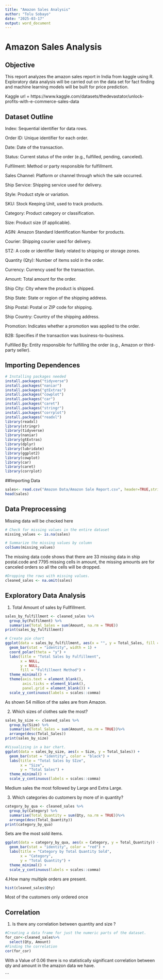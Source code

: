 ---
title: "Amazon Sales Analysis"
author: "Tolu Sobayo"
date: "2025-03-17"
output: word_document
---

# Amazon Sales Analysis

## Objective
This report analyzes the amazon sales report in India from kaggle using R. Exploratory data analysis will be carried out on the data set for fact finding and machine learning models will be built for price prediction. 


Kaggle url = https://www.kaggle.com/datasets/thedevastator/unlock-profits-with-e-commerce-sales-data

## Dataset Outline
Index: Sequential identifier for data rows.

Order ID: Unique identifier for each order.

Date: Date of the transaction.

Status: Current status of the order (e.g., fulfilled, pending, canceled).

Fulfilment: Method or party responsible for fulfillment.

Sales Channel: Platform or channel through which the sale occurred.

Ship Service: Shipping service used for delivery.

Style: Product style or variation.

SKU: Stock Keeping Unit, used to track products.

Category: Product category or classification.

Size: Product size (if applicable).

ASIN: Amazon Standard Identification Number for products.

Courier: Shipping courier used for delivery.

STZ: A code or identifier likely related to shipping or storage zones.

Quantity (Qty): Number of items sold in the order.

Currency: Currency used for the transaction.

Amount: Total amount for the order.

Ship City: City where the product is shipped.

Ship State: State or region of the shipping address.

Ship Postal: Postal or ZIP code for shipping.

Ship Country: Country of the shipping address.

Promotion: Indicates whether a promotion was applied to the order.

B2B: Specifies if the transaction was business-to-business.

Fulfilled By: Entity responsible for fulfilling the order (e.g., Amazon or third-party seller).

## Importing Dependences

```{r}
# Installing packages needed
install.packages("tidyverse")
install.packages("naniar")
install.packages("gtExtras")
install.packages("cowplot")
install.packages("car")
install.packages("caret")
install.packages("stringr")
install.packages("corrplot")
install.packages("readxl")
library(readxl)
library(stringr)
library(tidyverse)
library(naniar)
library(gtExtras)
library(dplyr)
library(lubridate)
library(ggplot2)
library(cowplot)
library(car)
library(caret)
library(corrplot)

```


##Importing Data
```{r}
sales<- read.csv("Amazon Data/Amazon Sale Report.csv", header=TRUE,stringsAsFactors = FALSE)
head(sales)
```

## Data Preprocessing
Missing data will be checked here 
```{r}
# Check for missing values in the entire dataset
missing_values <- is.na(sales)

# Summarize the missing values by column
colSums(missing_values)
```
The missing data code shows that there are 33 missing data in ship postal.code  and 7795 missing cells in amount, the missing amounts are for canceled orders so all the cells will be dropped.

```{r}
#Dropping the rows with missing values.
cleaned_sales <- na.omit(sales)

```

## Exploratory Data Analysis
1. Total Amount of sales by Fullfillment.
```{r}
sales_by_fulfillment <- cleaned_sales %>%
  group_by(Fulfilment) %>%
  summarise(Total_Sales = sum(Amount, na.rm = TRUE))
print(sales_by_fulfillment)
```
```{r}

# Create pie chart
ggplot(data = sales_by_fulfillment, aes(x = "", y = Total_Sales, fill = Fulfilment)) +
  geom_bar(stat = "identity", width = 1) +
  coord_polar(theta = "y") +
  labs(title = "Total Sales by Fulfillment",
       x = NULL,
       y = NULL,
       fill = "Fulfillment Method") +
  theme_minimal() +
  theme(axis.text = element_blank(),
        axis.ticks = element_blank(),
        panel.grid = element_blank()) +
  scale_y_continuous(labels = scales::comma)
```
As shown 54 million of the sales are from Amazon.

2. Which sizes of clothes sale the most?
```{r}
sales_by_size <- cleaned_sales %>%
  group_by(Size) %>%
  summarise(Total_Sales = sum(Amount, na.rm = TRUE))%>%
  arrange(desc(Total_Sales))
print(sales_by_size)

```
```{r}
#Visualizing in a bar chart.
ggplot(data = sales_by_size, aes(x = Size, y = Total_Sales)) +
  geom_bar(stat = "identity", color = "black") +
  labs(title = "Total Sales by SIze",
       x = "Size",
       y = "Total Sales") +
  theme_minimal() +
  scale_y_continuous(labels = scales::comma)

```
Medium sales the most followed by Large and Extra Large.

3. Which categories do customers by more of in quantity?
```{r}
category_by_qua <- cleaned_sales %>%
  group_by(Category) %>%
  summarise(Total_Quantity = sum(Qty, na.rm = TRUE))%>%
  arrange(desc(Total_Quantity))
print(category_by_qua)
```
Sets are the most sold items.

```{r}
ggplot(data = category_by_qua, aes(x = Category, y = Total_Quantity)) +
  geom_bar(stat = "identity", color = "red") +
  labs(title = "Category by Total Quantity Sold",
       x = "Category",
       y = "Total Quantity") +
  theme_minimal() +
  scale_y_continuous(labels = scales::comma)

```


4.How many multiple orders are present.
```{r}
hist(cleaned_sales$Qty)
```
Most of the customers only ordered once

## Correlation
1. Is there any correlation between quantity and size ?

```{r}
#Creating a data frame for just the numeric parts of the dataset.
for_cor<-cleaned_sales%>%
  select(Qty, Amount)
#Finding the correlation
cor(for_cor)
```
With a Value of 0.06 there is no statistically significant correlation between qty and amount in the amazon data we have.

```

